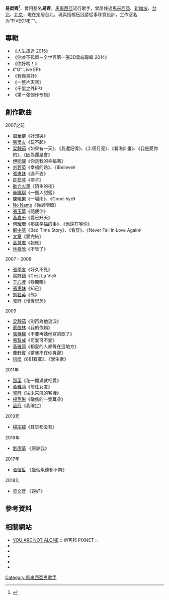 {{blpsources|time=2019-07-02}}
{{藝人
| 姓名 = 易桀齊
| 類型 = 男歌手
| 圖片 = <!--建議使用自由版權圖像-->
| 圖片尺寸 = 
| 圖片簡介 = 
| 本名 = Yi Jet Qi
| 外文名 = 
| 外文 = 
| 羅馬拼音 = Yi Jet-Qi
| 英文名 = 
| 暱稱 = 
| 其他藝名 = 張玉寶
| 國籍 = {{MAS}}
| 民族 = 
| 籍貫 = 
| 出生日期 = {{birth date and age|1974|4|14}}
| 出生地點 = {{MAS}}
| 逝世日期 = 
| 逝世地點 = 
| 職業 = 
| 語言 = 
| 教育程度 = 中學畢業
| 母校 = 
| 宗教信仰 = 
| 配偶 = 
| 兒女 = 
| 父母 = 
| 親屬 = 
| 音樂類型 = 
| 演奏樂器 = 
| 出道地點 = 
| 出道日期 = 
| 出道作 = 
| 代表作 = 
| 著名角色 = 
| 活躍年代 = 
| 唱片公司 = 
| 經紀公司 = 李宗盛 「敬業製作工作室」
| 簽名 = 
| 簽名大小 = 
| 簽名替代 = 
| 網站 = 
| 相關團體 = 51 (伍冠諺x易桀齊)
| IMDb = 6968102
| 現任成員 = 
| 過往成員 = 
| 著名樂器 = 
| 獎項 = 全世界FACP馬來西亞代表最年輕的創作人，娛協獎。
}}
'''易桀齊'''{{BD|1974年|4月14日||}}<ref>{{cite web|url=http://ent.appledaily.com.tw/enews/article/entertainment/20110223/33202216/|title=蘋果即時新聞｜蘋果日報｜Apple Daily|work=ent.appledaily.com.tw|access-date=2015-11-30|archive-date=2016-03-04|archive-url=https://web.archive.org/web/20160304203648/http://ent.appledaily.com.tw/enews/article/entertainment/20110223/33202216/|dead-url=no}}</ref>，曾用藝名'''易齊'''，[[馬來西亞|馬來西亞]]流行歌手，曾居住過[[馬來西亞|馬來西亞]]、[[新加坡|新加坡]]、[[台北|台北]]、[[北京|北京]]，現在定居台北。現與搭檔伍冠諺從事珠寶設計，工作室名为“FIVEONE™”。

==專輯==
* 《人生旅途 2015》
* 《你並不孤單－全世界第一張3D雲端專輯 2014》
* 《你好嗎！》
* 《"G" Live EP》
* 《有你真好》
* 《一整片天空》
* 《千里之外EP》
* 《第一张创作专辑》

==創作歌曲==
;2007之前
* [[周華健|周華健]]《好想哭》
* [[張學友|張學友]]《玩不起》
* [[梁靜茹|梁靜茹]]《如果有一天》、《我還記得》、《半個月亮》、《看海計畫》、《我是愛你的》、《因為還是會》
* [[伊能靜|伊能靜]]《你是我的幸福嗎》
* [[刘若英|刘若英]]《幸福的路》、《IBelieve》
* [[張惠妹|張惠妹]]《過不去》
* [[許茹芸|許茹芸]]《痞子》
* [[動力火車|動力火車]]《陌生的夜》
* [[辛曉琪|辛曉琪]]《一個人甜蜜》
* [[陳曉東|陳曉東]]《一場雨》、《Good-bye》
* [[No_Name|No Name]]《你最明瞭》
* [[張玉華|張玉華]]《隨便你》
* [[黃嘉千|黃嘉千]]《愛已升天》
* [[何耀珊|何耀珊]]《那些幸福的事》、《他還在等你》
* [[鄭中基|鄭中基]]《Bed Time Story》、《看穿》、《Never Fall In Love Again》
* [[文章|文章]]《愛完結》
* [[高慧君|高慧君]]《報應》
* [[林嘉欣|林嘉欣]]《不管了》
 
;2007 - 2008
* [[張學友|張學友]]《好久不見》
* [[梁靜茹|梁靜茹]]《Cest La Vie》
* [[王心凌|王心凌]]《睜開眼》
* [[張惠妹|張惠妹]]《知己》
* [[刘若英|刘若英]]《熊》
* [[郭靜|郭靜]]《慢慢紀念》

;2009
* [[梁靜茹|梁靜茹]]《別再為他流淚》
* [[蔡依林|蔡依林]]《我的依賴》
* [[張棟樑|張棟樑]]《不要再聽他寫的歌了》
* [[張智成|張智成]]《可愛可不愛》
* [[黃雅莉|黃雅莉]]《相愛的人都等在這地方》
* [[曹軒賓|曹軒賓]]《當我不在你身邊》
* [[培傑|培傑]]《881寂寞》、《學生歌》

;2011年
* [[那英|那英]]《花一開滿就相愛》
* [[黃雅莉|黃雅莉]]《前任女友》
* [[郭靜|郭靜]]《往未來飛的客機》
* [[楊丞琳|楊丞琳]]《曬焦的一雙耳朵》
* [[品冠|品冠]]《我確定》

;2013年
* [[楊宗緯|楊宗緯]]《其实都没有》

;2016年
*[[劉德華|劉德華]] 《原諒我》

;2017年
*[[張信哲|張信哲]] 《幾個永遠都不夠》

;2018年
*[[梁文音|梁文音]] 《還好》

==參考資料==
{{reflist}}

== 相關網站 ==
* [http://yjqmusic.pixnet.net/blog YOU ARE NOT ALONE] {{Wayback|url=http://yjqmusic.pixnet.net/blog |date=20190630140727 }} :: 痞客邦 PIXNET ::
* {{facebook|易桀齊溫馨小站-177834849716|易桀齊溫馨小站}}
* {{facebook|51MOVSIC|51伍易}}
* {{Sinaweibo|yijetqi|51伍冠諺易桀齊}}
* {{youtube|channel=UCTAhnM6XVIAf7BU18yC0eaA|51MUSIC}}
*{{hkmdb name|52348}}

[[Category:馬來西亞男歌手|Category:馬來西亞男歌手]]